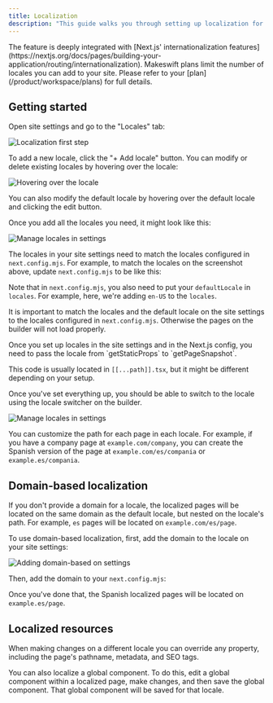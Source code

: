 ```yaml
---
title: Localization
description: "This guide walks you through setting up localization for your Makeswift site so you can visually customize your site for different locales."
---
```



<Info>
  The feature is deeply integrated with [Next.js' internationalization
  features](https://nextjs.org/docs/pages/building-your-application/routing/internationalization).
</Info>

<Warning>
  Makeswift plans limit the number of locales you can add to your site. Please
  refer to your [plan](/product/workspace/plans) for full details.
</Warning>

## Getting started

<Steps>

<Step title="Add locales in the Makeswift builder">
Open site settings and go to the "Locales" tab:

![Localization first step](/images/localization-first-step.png)

To add a new locale, click the "+ Add locale" button. You can modify or delete existing locales by hovering over the locale:

![Hovering over the locale](/images/localization-hover-locale.png)

You can also modify the default locale by hovering over the default locale and clicking the edit button.

Once you add all the locales you need, it might look like this:

![Manage locales in settings](/images/localization-manage-locales.png)

</Step>

<Step title="Configure locales in your Next.js config">

The locales in your site settings need to match the locales configured in `next.config.mjs`. For example, to match the locales on the screenshot above, update `next.config.mjs` to be like this:

<NextConfigLocalizedExample />

Note that in `next.config.mjs`, you also need to put your `defaultLocale` in `locales`.
For example, here, we're adding `en-US` to the `locales`.

It is important to match the locales and the default locale on the site settings to the locales configured in `next.config.mjs`. Otherwise
the pages on the builder will not load properly.

</Step>

<Step title="Update snapshot fetching">
Once you set up locales in the site settings and in the Next.js config, you need to pass the locale from `getStaticProps` to `getPageSnapshot`.

<PagesCatchAllLocalizedExample />

This code is usually located in `[[...path]].tsx`, but it might be different depending on your setup.

</Step>

<Step title="Edit your pages in the builder">

Once you've set everything up, you should be able to switch to the locale using the locale switcher on the builder.

![Manage locales in settings](/images/localization-locales-switcher.png)

<Note>

You can customize the path for each page in each locale. For example, if you have a company page at `example.com/company`, you can create the Spanish version of the page at `example.com/es/compania` or `example.es/compania`.

</Note>

</Step>

</Steps>

## Domain-based localization

If you don't provide a domain for a locale, the localized pages will be located on the same domain as the default locale,
but nested on the locale's path. For example, `es` pages will be located on `example.com/es/page`.

To use domain-based localization, first, add the domain to the locale on your site settings:

![Adding domain-based on settings](/images/localization-domain-based-settings.png)

Then, add the domain to your `next.config.mjs`:

<NextConfigDomainLocalizedExample />

Once you've done that, the Spanish localized pages will be located on `example.es/page`.

## Localized resources

When making changes on a different locale you can override any property, including the page's pathname, metadata, and SEO tags.

You can also localize a global component. To do this, edit a global component within a localized page, make changes,
and then save the global component. That global component will be saved for that locale.
